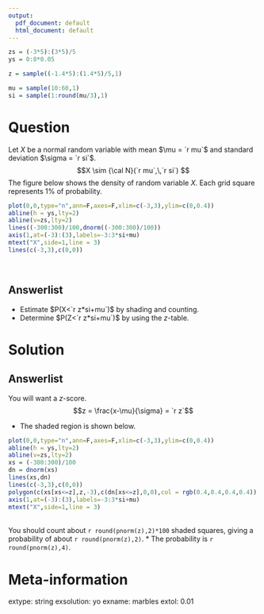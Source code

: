 ```yaml
---
output:
  pdf_document: default
  html_document: default
---
```

```r
zs = (-3*5):(3*5)/5
ys = 0:8*0.05

z = sample((-1.4*5):(1.4*5)/5,1)

mu = sample(10:60,1)
si = sample(1:round(mu/3),1)
```

Question
========

Let $X$ be a normal random variable with mean $\mu = `r mu`$ and standard deviation $\sigma = `r si`$.
$$X \sim {\cal N}(`r mu`,\,`r si`) $$
The figure below shows the density of random variable $X$. Each grid square represents 1% of probability.

```r
plot(0,0,type="n",ann=F,axes=F,xlim=c(-3,3),ylim=c(0,0.4))
abline(h = ys,lty=2)
abline(v=zs,lty=2)
lines((-300:300)/100,dnorm((-300:300)/100))
axis(1,at=(-3):(3),labels=-3:3*si+mu)
mtext("X",side=1,line = 3)
lines(c(-3,3),c(0,0))
```
\

Answerlist
--------
* Estimate $P(X<`r z*si+mu`)$ by shading and counting.
* Determine $P(Z<`r z*si+mu`)$ by using the $z$-table.


Solution
========

Answerlist
--------

You will want a $z$-score.
$$z = \frac{x-\mu}{\sigma} = `r z`$$

* The shaded region is shown below. \newline
```r
plot(0,0,type="n",ann=F,axes=F,xlim=c(-3,3),ylim=c(0,0.4))
abline(h = ys,lty=2)
abline(v=zs,lty=2)
xs = (-300:300)/100
dn = dnorm(xs)
lines(xs,dn)
lines(c(-3,3),c(0,0))
polygon(c(xs[xs<=z],z,-3),c(dn[xs<=z],0,0),col = rgb(0.4,0.4,0.4,0.4))
axis(1,at=(-3):(3),labels=-3:3*si+mu)
mtext("X",side=1,line = 3)
```
\
\newline
You should count about `r round(pnorm(z),2)*100` shaded squares, giving a probability of about `r round(pnorm(z),2)`.
* The probability is `r round(pnorm(z),4)`. 



Meta-information
============
extype: string
exsolution: yo
exname: marbles
extol: 0.01
